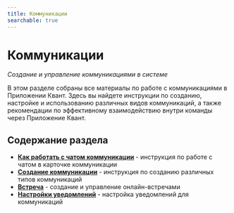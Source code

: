 ```yaml
---
title: Коммуникации
searchable: true
---
```


# Коммуникации

*Создание и управление коммуникациями в системе*

В этом разделе собраны все материалы по работе с коммуникациями в Приложении Квант. Здесь вы найдете инструкции по созданию, настройке и использованию различных видов коммуникаций, а также рекомендации по эффективному взаимодействию внутри команды через Приложение Квант.

## Содержание раздела

- **[Как работать с чатом коммуникации](/ru/reference/communications/chat-communication)** - инструкция по работе с чатом в карточке коммуникации
- **[Создание коммуникации](/ru/reference/communications/create-communication)** - инструкция по созданию различных типов коммуникаций
- **[Встреча](/ru/reference/communications/meeting)** - создание и управление онлайн-встречами
- **[Настройки уведомлений](/ru/reference/communications/notification_settings)** - настройка уведомлений для коммуникаций
 